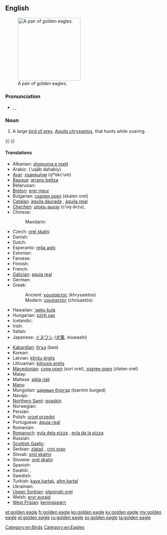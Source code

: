 ==English==
{{wikipedia}}
[[Image:Golden_eagle.jpg|thumb|right|200px|A pair of golden eagles.]]

===Pronunciation===
* {{enPR|gōld'ən ē'gl}}, {{IPA|/ˈɡəʊldən ˈiːɡl/}}, {{SAMPA|/"g@Uld@n "i:gl/}}

===Noun===
{{en-noun|sg=[[golden]] [[eagle]]}}

# A large [[bird of prey]], ''[[Aquila chrysaetos]]'', that hunts while soaring.
{{-}}

====Translations====
{{trans-top|large bird of prey}}
* Albanian: [[shqiponja e malit]]
* Arabic: {{Arab|[[عقاب ذهبي ]]}} (‘uqāb dahabiy) {{m}}
* [[Avar]]: [[хъвекцӀум]] (qʷekcʼum)
* [[Basque]]: [[arrano beltza]]
* Belarusian: {{t-|be|беркут|xs=Belarusian}}
* [[Breton]]: [[erer meur]]
* Bulgarian: [[скален орел]] (skalen orel)
* [[Catalan]]: [[àguila daurada]] {{f}}, [[àguila reial]] {{f}}
* [[Chechen]]: [[цӀокъ-аьрзу]] (cʼoq-ärzu), {{tø|ce|дарта}}
* Chinese:
*: Mandarin: {{t|cmn|金雕|tr=jīndiāo|sc=Hani}}
* Czech: [[orel skalní]] {{m}}
* Danish: {{t|da|kongeørn}}
* Dutch: {{t|nl|steenarend|m}}
* Esperanto: [[reĝa aglo]]
* Estonian: {{t|et|kaljukotkas}}
* Faroese: {{t|fo|kongaørn|xs=Faroese}}
* Finnish: {{t+|fi|maakotka}}
* French: {{t|fr|aigle royal|m}}
* [[Galician]]: [[aguia real]] {{f}}
* German: {{t+|de|Steinadler|m}}
* Greek:
*: Ancient: [[χρυσαίετος]] (khrysaíetos) {{m}}
*: Modern: [[χρυσαετός]] (chrisaetós) {{m}}
* Hawaiian: [['aeko kula]]
* Hungarian: [[szirti sas]]
* Icelandic: {{t|is|gullörn|m}}
* Irish: {{t-|ga|iolar fíréan|m|xs=Irish}}
* Italian: {{t-|it|aquila reale|f}}
* Japanese: [[イヌワシ]] ([[犬鷲]], inuwashi)
{{trans-mid}}
* [[Kabardian]]: [[бгъэ]] (bʁɑ)
* Korean: {{t-|ko|검독수리|tr=geomdoksuri|sc=Hang}}
* Latvian: [[klinšu ērglis]] {{m}}
* Lithuanian: [[kilnusis erelis]] {{m}}
* [[Macedonian]]: [[сури орел]] (suri orel), [[златен орел]] (zlaten orel)
* Malay: {{t|ms|helang emas|m}}
* Maltese: [[ajkla rjali]]
* [[Manx]]: {{t|gv|urley buigh|m}}
* Mongolian: [[цармын бүргэд]] (tsarmin burged)
* Navajo: {{tø|nv|atsátsoh}}
* [[Northern Sami]]: [[goaskin]]
* Norwegian: {{t|no|kongeørn}}
* Persian: {{t|fa|عقاب طلایی|tr=oqâb e talâyi|xs=Persian}}
* Polish: [[orzeł przedni]] {{m}}
* Portuguese: [[águia-real]] {{f}}
* Romanian: {{t|ro|acvila de munte }}
* [[Romansch]]: [[evla dela pizza]] {{f}}, [[evla da la pizza]] {{f}}
* Russian: {{t+|ru|беркут|m|tr=bérkut}}
* [[Scottish Gaelic]]: {{t-|gd|iolair-bhuidhe|f|xs=Scottish Gaelic}}
* Serbian: [[zlataš]] {{m}}, [[crni orao]]
* Slovak: [[orol skalný]] {{m}}
* Slovene: [[orel skalni]] {{m}}
* Spanish: {{t|es|águila real|f}}
* Swahili: {{t|sw|tai-mfalme}}, {{t|sw|tai wa dhahabu}}
* Swedish: {{t+|sv|kungsörn|c}}
* Turkish: [[kaya kartalı]], [[altın kartal]]
* Ukrainian: {{t+|uk|беркут|m|tr=berkut|xs=Ukrainian}}
* [[Upper Sorbian]]: [[planinski orel]]
* Welsh: [[eryr euraid]]
* [[West Frisian]]: [[keningsearn]]
{{trans-bottom}}

[[Category:en:Birds]]
[[Category:en:Eagles]]

[[et:golden eagle]]
[[fr:golden eagle]]
[[ko:golden eagle]]
[[ky:golden eagle]]
[[my:golden eagle]]
[[pl:golden eagle]]
[[ru:golden eagle]]
[[sv:golden eagle]]
[[ta:golden eagle]]